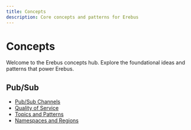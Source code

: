 ```yaml
---
title: Concepts
description: Core concepts and patterns for Erebus
---
```


# Concepts

Welcome to the Erebus concepts hub. Explore the foundational ideas and patterns that power Erebus.

## Pub/Sub

- [Pub/Sub Channels](./pubsub/channels)
- [Quality of Service](./pubsub/qos)
- [Topics and Patterns](./pubsub/patterns)
- [Namespaces and Regions](./pubsub/namespaces)